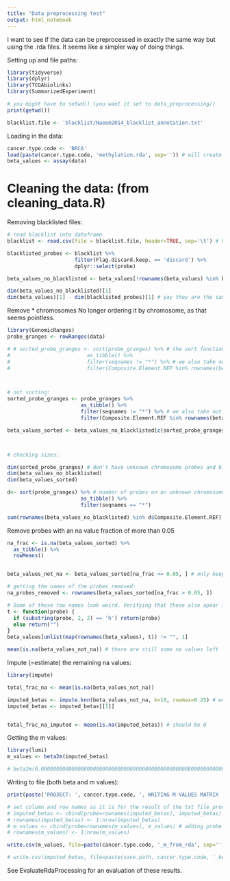 ```yaml
---
title: "Data preprocessing test"
output: html_notebook
---
```


I want to see if the data can be preprocessed in exactly the same way but using the .rda files. It seems like a simpler way of doing things.

Setting up and file paths:
```r
library(tidyverse)
library(dplyr)
library(TCGAbiolinks)
library(SummarizedExperiment)

# you might have to setwd() (you want it set to data_preprocessing/)
print(getwd())

blacklist.file <- 'blacklist/Naeem2014_blacklist_annotation.txt'
```


Loading in the data:
```r

cancer.type.code <- 'BRCA'
load(paste(cancer.type.code, 'methylation.rda', sep='')) # will create a variable called 'data'
beta_values <- assay(data)
```


# Cleaning the data: (from cleaning_data.R)

Removing blacklisted files:
```r
# read blacklist into dataframe
blacklist <- read.csv(file = blacklist.file, header=TRUE, sep='\t') # has a column called 'Flag.discard.keep.' which either is 'discard' or 'keep'

blacklisted_probes <- blacklist %>%
                      filter(Flag.discard.keep. == 'discard') %>%
                      dplyr::select(probe)

beta_values_no_blacklisted <- beta_values[!rownames(beta_values) %in% blacklisted_probes$probe, ] # get all rows that are not in blacklisted probes

dim(beta_values_no_blacklisted)[1]
dim(beta_values)[1] - dim(blacklisted_probes)[1] # yay they are the same

```

Remove * chromosomes
No longer ordering it by chromosome, as that seems pointless.
```r
library(GenomicRanges)
probe_granges <- rowRanges(data)

# # sorted_probe_granges <- sort(probe_granges) %>% # the sort function orders by chromosome and start position, 485577 probes
#                         as_tibble() %>%
#                         filter(seqnames != "*") %>% # we also take out unknown (?) chromosomes, get 480457 probes
#                         filter(Composite.Element.REF %in% rownames(beta_values_no_blacklisted)) # getting the ones that were not blacklisted, 293808 probes



# not sorting:
sorted_probe_granges <- probe_granges %>%
                        as_tibble() %>%
                        filter(seqnames != "*") %>% # we also take out unknown (?) chromosomes, get 480457 probes
                        filter(Composite.Element.REF %in% rownames(beta_values_no_blacklisted)) # getting the ones that were not blacklisted, 293808 probes

beta_values_sorted <- beta_values_no_blacklisted[c(sorted_probe_granges$Composite.Element.REF), ] # selecting rows in order of sorted_probe_granges



# checking sizes:

dim(sorted_probe_granges) # don't have unknown chromosome probes and blacklisted probes 
dim(beta_values_no_blacklisted)
dim(beta_values_sorted)

d<- sort(probe_granges) %>% # number of probes on an unknown chromosome
                        as_tibble() %>%
                        filter(seqnames == "*") 

sum(rownames(beta_values_no_blacklisted) %in% d$Composite.Element.REF) # show some of these probes on unknown chomosome are removed from blacklisting


```

Remove probes with an na value fraction of more than 0.05
```r
na_frac <- is.na(beta_values_sorted) %>%
  as_tibble() %>%
  rowMeans()


beta_values_not_na <- beta_values_sorted[na_frac <= 0.05, ] # only keep probes with less than 0.05 na values

# getting the names of the probes removed:
na_probes_removed <- rownames(beta_values_sorted[na_frac > 0.05, ])

# Some of these row names look weird. Verifying that these also apear in the original beta values:
t <- function(probe) {
  if (substring(probe, 2, 2) == 'h') return(probe)
  else return("")
}
beta_values[unlist(map(rownames(beta_values), t)) != "", 1]

mean(is.na(beta_values_not_na)) # there are still some na values left

```



Impute (=estimate) the remaining na values:
```r
library(impute)

total_frac_na <- mean(is.na(beta_values_not_na))

imputed_betas <- impute.knn(beta_values_not_na, k=10, rowmax=0.25) # we allow any row to have max 25% missing data, no more
imputed_betas <- imputed_betas[[1]]


total_frac_na_imputed <- mean(is.na(imputed_betas)) # should be 0


```

Getting the m values:
```r
library(lumi)
m_values <- beta2m(imputed_betas)

# beta2m(0.000000000000000000000000000000000000000000000000000000000000000000000000000001)

```

Writing to file (both beta and m values):
```r

print(paste('PROJECT: ', cancer.type.code, ', WRITING M VALUES MATRIX ', sep = ''))

# set column and row names as it is for the result of the txt file processing (so it can be run by clean_data_preprocessing)
# imputed_betas <- cbind(probe=rownames(imputed_betas), imputed_betas) # adding probe name as a column
# rownames(imputed_betas) <- 1:nrow(imputed_betas)
# m_values <- cbind(probe=rownames(m_values), m_values) # adding probe name as a column
# rownames(m_values) <- 1:nrow(m_values)

write.csv(m_values, file=paste(cancer.type.code, '_m_from_rda', sep=''), sep='\t', row.names = TRUE, quote = FALSE)

# write.csv(imputed_betas, file=paste(save.path, cancer.type.code, '_beta_from_rda', sep=''), sep='\t', row.names = TRUE, quote = FALSE)


```

See EvaluateRdaProcessing for an evaluation of these results.













